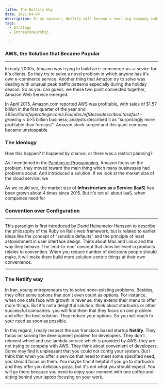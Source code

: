 ```yaml
---
title: The Netlify Way
date: 2021-04-04
description: In my opinion, Netlify will become a next big company and in this article I will reason why will this happen.
tags:
  - Strategy
  - Entrepreneurship

---
```


### AWS, the Solution that Became Popular
---
In early 2000s, Amazon was trying to build an e-commerce-as-a-sevice for it's clients. So they try to solve a novel problem in which anyone has it's own e-commerce
service. Another thing that Amazon try to solve was dealing with unusual peak traffic patterns especially during the holiday season. So as you can guess, we these two point
connected together, Amazon Web Service emerged.

In April 2015, Amazon.com reported AWS was profitable,
with sales of $1.57 billion in the first quarter of the year and $265 million of operating income.
Founder Jeff Bezos described it as a fast-growing <b>$5 billion business</b>; analysts described it as "surprisingly more profitable than forecast".
Amazon stock surged and this giant company became unstoppable.

### The Ideology
How this happen? It happend by chance, or there was a restrict planning?

As I mentioned in the [Painting or Programming](wwww.google.com), Amazon focus on the problem. they moved toward the main thing which many businesses had problems
about. And introduced a solution. If we look at the market size of the cloud service, we


<App/>

As we could see, the market size of <b>Infrastructure as a Service (IaaS)</b> has been grown about 4 times since 2015.
But it's not all about IaaS. when companies need for

### Convention over Configuration
---
This paradigm is first introduced by  David Heinemeier Hansson to describe the philosophy of the Ruby on Rails web framework,
but is related to earlier ideas like the concept of "sensible defaults" and the principle of least astonishment in user interface design.
Think about Mac and Linux and the way they behave. The 'end-to-end' concept that Jobs believed in products relates to convention. When you reduce
number of decisions people should make, it will make them build more solution-centric things at their own convenience.

---
### The Netlify way
In Iran, young entrepreneurs try to solve none-existing problems. Besides, they offer some options that don't even count as options. For instance, when
one cafe face with growth in revenue, they extend their menu to offer more things. But it's not a delightful solution. think about starbucks or other
successful companies. you will find them that they focus on one problem and offer the best solution. They reduce your options. So you will reach to your
need as soon as possible.

In this regard, I really respect the san francisco based startup <b>Netlify</b>. They focus on solving the development problem for developers. They don't
reinvent wheel and use lambda service which is provided by AWS. they are not trying to compete with AWS. They think about convenient of developers. Some
may find it unpleasant that you could not config your system. But I think that when you offer a service that need to meet some specified need, you should
focus on them. You maybe find it helpful if you go to starbucks and they offer you delicious pizza, but it's not what you should expect. You will go there because
you need to enjoy your moment with one coffee and sitting behind your laptop focusing on your work.

---


  <TwitterButton link="https://shirani.me/the-netlify-way"/>
  <LinkedinButton link="https://shirani.me/the-netlify-way"/>